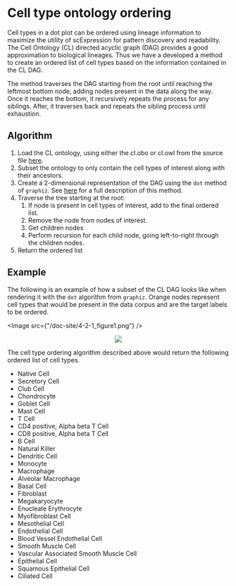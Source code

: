 # Cell type ontology ordering

Cell types in a dot plot can be ordered using lineage information to maximize the utility of scExpression for pattern discovery and readability. The Cell Ontology (CL) directed acyclic graph (DAG) provides a good approximation to biological lineages. Thus we have a developed a method to create an ordered list of cell types based on the information contained in the CL DAG.

The method traverses the DAG starting from the root until reaching the leftmost bottom node, adding nodes present in the data along the way. Once it reaches the bottom, it recursively repeats the process for any siblings. After, it traverses back and repeats the sibling process until exhaustion.

## Algorithm

1. Load the CL ontology, using either the cl.obo or cl.owl from the source file [here](https://github.com/obophenotype/cell-ontology/releases/tag/v2021-08-10).
1. Subset the ontology to only contain the cell types of interest along with their ancestors.
1. Create a 2-dimensional representation of the DAG using the `dot` method of `graphiz`. See [here](http://www.graphviz.org/pdf/dotguide.pdf) for a full description of this method.
1. Traverse the tree starting at the root:
   1. If node is present in cell types of interest, add to the final ordered list.
   1. Remove the node from nodes of interest.
   1. Get children nodes
   1. Perform recursion for each child node, going left-to-right through the children nodes.
1. Return the ordered list

## Example

The following is an example of how a subset of the CL DAG looks like when rendering it with the `dot` algorithm from `graphiz`. Orange nodes represent cell types that would be present in the data corpus and are the target labels to be ordered.

<Image src={"/doc-site/4-2-1_figure1.png"} />

<p align="center">
  <img src="./files/DAG_example.png" />
</p>

The cell type ordering algorithm described above would return the following ordered list of cell types.

- Native Cell
- Secretory Cell
- Club Cell
- Chondrocyte
- Goblet Cell
- Mast Cell
- T Cell
- CD4 positive, Alpha beta T Cell
- CD8 positive, Alpha beta T Cell
- B Cell
- Natural Killer
- Dendritic Cell
- Monocyte
- Macrophage
- Alveolar Macrophage
- Basal Cell
- Fibroblast
- Megakaryocyte
- Enucleate Erythrocyte
- Myofibroblast Cell
- Mesothelial Cell
- Endothelial Cell
- Blood Vessel Endothelial Cell
- Smooth Muscle Cell
- Vascular Associated Smooth Muscle Cell
- Epithelial Cell
- Squamous Epithelial Cell
- Ciliated Cell
